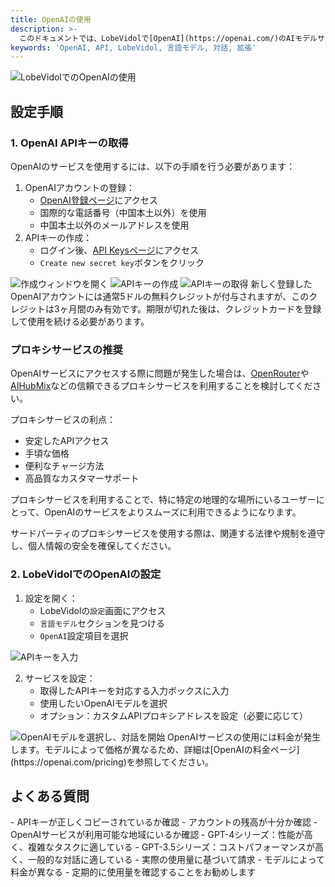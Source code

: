 ```yaml
---
title: OpenAIの使用
description: >-
  このドキュメントでは、LobeVidolで[OpenAI](https://openai.com/)のAIモデルサービスを設定し、使用する方法を説明します。OpenAIは、現在最も先進的な言語モデルであるGPT-4およびGPT-3.5シリーズを提供しています。
keywords: 'OpenAI, API, LobeVidol, 言語モデル, 対話, 拡張'
---
```


<Frame>
  <img 
    src="https://oss.vidol.chat/docs/2024/11/14ac82e21ddf26a1c172cdb0027d998c.png"
    alt="LobeVidolでのOpenAIの使用"
  />
</Frame>

## 設定手順

### 1. OpenAI APIキーの取得

OpenAIのサービスを使用するには、以下の手順を行う必要があります：

1. OpenAIアカウントの登録：
   - [OpenAI登録ページ](https://platform.openai.com/signup)にアクセス
   - 国際的な電話番号（中国本土以外）を使用
   - 中国本土以外のメールアドレスを使用
2. APIキーの作成：
   - ログイン後、[API Keysページ](https://platform.openai.com/api-keys)にアクセス
   - `Create new secret key`ボタンをクリック

<Frame>
  <img 
    src="https://oss.vidol.chat/assets/24db23b1e193f3105f42e1c851900597.webp"
    alt="作成ウィンドウを開く"
  />
</Frame>

<Frame>
  <img 
    src="https://oss.vidol.chat/assets/876b70d34bd00241ba0bd5fe9ff76a06.webp"
    alt="APIキーの作成"
  />
</Frame>

<Frame>
  <img 
    src="https://oss.vidol.chat/assets/1f38a1ff0ce00e95f72fbaddac754bbd.webp"
    alt="APIキーの取得"
  />
</Frame>

<Warning>
  新しく登録したOpenAIアカウントには通常5ドルの無料クレジットが付与されますが、このクレジットは3ヶ月間のみ有効です。期限が切れた後は、クレジットカードを登録して使用を続ける必要があります。
</Warning>

### プロキシサービスの推奨

OpenAIサービスにアクセスする際に問題が発生した場合は、[OpenRouter](https://openrouter.ai/)や[AIHubMix](https://aihubmix.com?aff=NBh9)などの信頼できるプロキシサービスを利用することを検討してください。

プロキシサービスの利点：

- 安定したAPIアクセス
- 手頃な価格
- 便利なチャージ方法
- 高品質なカスタマーサポート

プロキシサービスを利用することで、特に特定の地理的な場所にいるユーザーにとって、OpenAIのサービスをよりスムーズに利用できるようになります。

<Warning>
  サードパーティのプロキシサービスを使用する際は、関連する法律や規制を遵守し、個人情報の安全を確保してください。
</Warning>

### 2. LobeVidolでのOpenAIの設定

1. 設定を開く：
   - LobeVidolの`設定`画面にアクセス
   - `言語モデル`セクションを見つける
   - `OpenAI`設定項目を選択

<Frame>
  <img 
    src="https://oss.vidol.chat/docs/2024/11/65be98b535abfdf1de172f90f1f4d087.png"
    alt="APIキーを入力"
  />
</Frame>

2. サービスを設定：
   - 取得したAPIキーを対応する入力ボックスに入力
   - 使用したいOpenAIモデルを選択
   - オプション：カスタムAPIプロキシアドレスを設定（必要に応じて）

<Frame>
  <img 
    src="https://oss.vidol.chat/docs/2024/11/337b8df7091c4a261979de943d1474cf.png"
    alt="OpenAIモデルを選択し、対話を開始"
  />
</Frame>

<Warning>
  OpenAIサービスの使用には料金が発生します。モデルによって価格が異なるため、詳細は[OpenAIの料金ページ](https://openai.com/pricing)を参照してください。
</Warning>

## よくある質問

<Accordion title="APIキーが使用できない？">
  - APIキーが正しくコピーされているか確認
  - アカウントの残高が十分か確認
  - OpenAIサービスが利用可能な地域にいるか確認
</Accordion>

<Accordion title="適切なモデルの選択方法は？">
  - GPT-4シリーズ：性能が高く、複雑なタスクに適している
  - GPT-3.5シリーズ：コストパフォーマンスが高く、一般的な対話に適している
</Accordion>

<Accordion title="請求に関する問題">
  - 実際の使用量に基づいて請求
  - モデルによって料金が異なる
  - 定期的に使用量を確認することをお勧めします
</Accordion>

